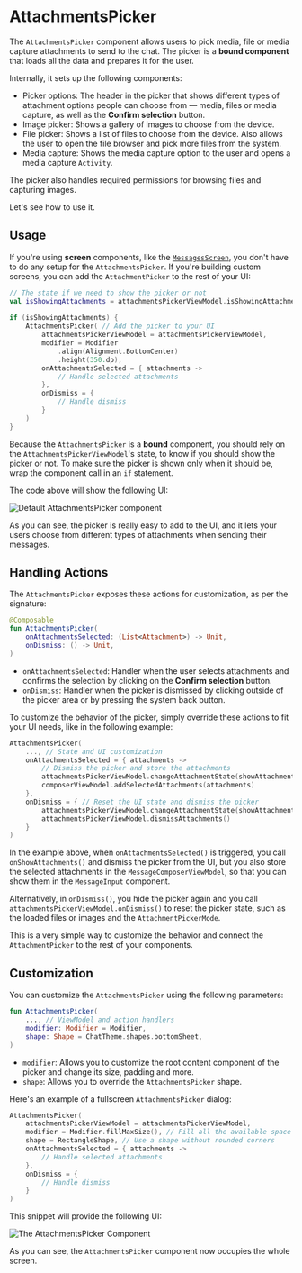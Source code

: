 # AttachmentsPicker

The `AttachmentsPicker` component allows users to pick media, file or media capture attachments to send to the chat. The picker is a **bound component** that loads all the data and prepares it for the user.

Internally, it sets up the following components:

* Picker options: The header in the picker that shows different types of attachment options people can choose from — media, files or media capture, as well as the **Confirm selection** button.
* Image picker: Shows a gallery of images to choose from the device.
* File picker: Shows a list of files to choose from the device. Also allows the user to open the file browser and pick more files from the system.
* Media capture: Shows the media capture option to the user and opens a media capture `Activity`.

The picker also handles required permissions for browsing files and capturing images.

Let's see how to use it.

## Usage

If you're using **screen** components, like the [`MessagesScreen`](./01-messages-screen.mdx), you don't have to do any setup for the `AttachmentsPicker`. If you're building custom screens, you can add the `AttachmentPicker` to the rest of your UI:

```kotlin
// The state if we need to show the picker or not
val isShowingAttachments = attachmentsPickerViewModel.isShowingAttachments
        
if (isShowingAttachments) {
    AttachmentsPicker( // Add the picker to your UI
        attachmentsPickerViewModel = attachmentsPickerViewModel,
        modifier = Modifier
            .align(Alignment.BottomCenter)
            .height(350.dp),
        onAttachmentsSelected = { attachments ->
            // Handle selected attachments
        },
        onDismiss = {
            // Handle dismiss
        }
    )
}
```

Because the `AttachmentsPicker` is a **bound** component, you should rely on the `AttachmentsPickerViewModel`'s state, to know if you should show the picker or not. To make sure the picker is shown only when it should be, wrap the component call in an `if` statement.

The code above will show the following UI:

![Default AttachmentsPicker component](../../assets/compose_default_attachments_picker_component.png)

As you can see, the picker is really easy to add to the UI, and it lets your users choose from different types of attachments when sending their messages.

## Handling Actions

The `AttachmentsPicker` exposes these actions for customization, as per the signature:

```kotlin
@Composable
fun AttachmentsPicker(
    onAttachmentsSelected: (List<Attachment>) -> Unit,
    onDismiss: () -> Unit,
)
```

* `onAttachmentsSelected`: Handler when the user selects attachments and confirms the selection by clicking on the **Confirm selection** button.
* `onDismiss`: Handler when the picker is dismissed by clicking outside of the picker area or by pressing the system back button.

To customize the behavior of the picker, simply override these actions to fit your UI needs, like in the following example:

```kotlin
AttachmentsPicker(
    ..., // State and UI customization
    onAttachmentsSelected = { attachments -> 
        // Dismiss the picker and store the attachments
        attachmentsPickerViewModel.changeAttachmentState(showAttachments = false)
        composerViewModel.addSelectedAttachments(attachments)
    },
    onDismiss = { // Reset the UI state and dismiss the picker
        attachmentsPickerViewModel.changeAttachmentState(showAttachments = false)
        attachmentsPickerViewModel.dismissAttachments()
    }
)
```

In the example above, when `onAttachmentsSelected()` is triggered, you call `onShowAttachments()` and dismiss the picker from the UI, but you also store the selected attachments in the `MessageComposerViewModel`, so that you can show them in the `MessageInput` component.

Alternatively, in `onDismiss()`, you hide the picker again and you call `attachmentsPickerViewModel.onDismiss()` to reset the picker state, such as the loaded files or images and the `AttachmentPickerMode`.

This is a very simple way to customize the behavior and connect the `AttachmentPicker` to the rest of your components.

## Customization

You can customize the `AttachmentsPicker` using the following parameters:

```kotlin
fun AttachmentsPicker(
    ..., // ViewModel and action handlers
    modifier: Modifier = Modifier,
    shape: Shape = ChatTheme.shapes.bottomSheet,
)
```

* `modifier`: Allows you to customize the root content component of the picker and change its size, padding and more.
* `shape`: Allows you to override the `AttachmentsPicker` shape.

Here's an example of a fullscreen `AttachmentsPicker` dialog:

```kotlin
AttachmentsPicker(
    attachmentsPickerViewModel = attachmentsPickerViewModel,
    modifier = Modifier.fillMaxSize(), // Fill all the available space
    shape = RectangleShape, // Use a shape without rounded corners
    onAttachmentsSelected = { attachments ->
        // Handle selected attachments
    },
    onDismiss = {
        // Handle dismiss
    }
)
```

This snippet will provide the following UI:

![The AttachmentsPicker Component](../../assets/compose_custom_attachments_picker_component.png)

As you can see, the `AttachmentsPicker` component now occupies the whole screen.